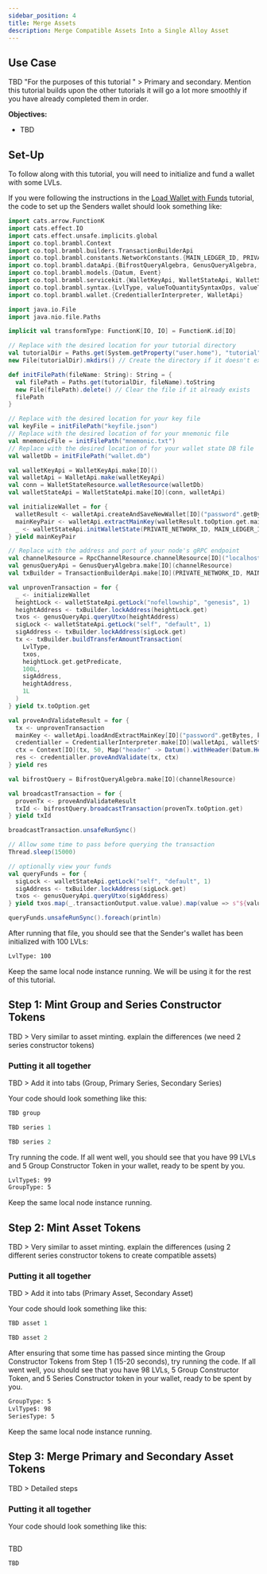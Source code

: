 ```yaml
---
sidebar_position: 4
title: Merge Assets
description: Merge Compatible Assets Into a Single Alloy Asset
---
```



## Use Case

TBD
"For the purposes of this tutorial " > Primary and secondary. Mention this tutorial builds upon the other tutorials
it will go a lot more smoothly if you have already completed them in order.

**Objectives:**
- TBD

## Set-Up

To follow along with this tutorial, you will need to initialize and fund a wallet with some LVLs. 

If you were following the instructions in the [Load Wallet with Funds](./obtain-funds) tutorial, the code to set up the 
Senders wallet should look something like:

```scala title="Initializing a Wallet and Funding it with LVLs"
import cats.arrow.FunctionK
import cats.effect.IO
import cats.effect.unsafe.implicits.global
import co.topl.brambl.Context
import co.topl.brambl.builders.TransactionBuilderApi
import co.topl.brambl.constants.NetworkConstants.{MAIN_LEDGER_ID, PRIVATE_NETWORK_ID}
import co.topl.brambl.dataApi.{BifrostQueryAlgebra, GenusQueryAlgebra, RpcChannelResource}
import co.topl.brambl.models.{Datum, Event}
import co.topl.brambl.servicekit.{WalletKeyApi, WalletStateApi, WalletStateResource}
import co.topl.brambl.syntax.{LvlType, valueToQuantitySyntaxOps, valueToTypeIdentifierSyntaxOps, int128AsBigInt}
import co.topl.brambl.wallet.{CredentiallerInterpreter, WalletApi}

import java.io.File
import java.nio.file.Paths

implicit val transformType: FunctionK[IO, IO] = FunctionK.id[IO]

// Replace with the desired location for your tutorial directory
val tutorialDir = Paths.get(System.getProperty("user.home"), "tutorial").toString
new File(tutorialDir).mkdirs() // Create the directory if it doesn't exist

def initFilePath(fileName: String): String = {
  val filePath = Paths.get(tutorialDir, fileName).toString
  new File(filePath).delete() // Clear the file if it already exists
  filePath
}

// Replace with the desired location for your key file
val keyFile = initFilePath("keyfile.json")
// Replace with the desired location of for your mnemonic file
val mnemonicFile = initFilePath("mnemonic.txt")
// Replace with the desired location of for your wallet state DB file
val walletDb = initFilePath("wallet.db")

val walletKeyApi = WalletKeyApi.make[IO]()
val walletApi = WalletApi.make(walletKeyApi)
val conn = WalletStateResource.walletResource(walletDb)
val walletStateApi = WalletStateApi.make[IO](conn, walletApi)

val initializeWallet = for {
  walletResult <- walletApi.createAndSaveNewWallet[IO]("password".getBytes, name = keyFile, mnemonicName = mnemonicFile)
  mainKeyPair <- walletApi.extractMainKey(walletResult.toOption.get.mainKeyVaultStore, "password".getBytes())
  _ <- walletStateApi.initWalletState(PRIVATE_NETWORK_ID, MAIN_LEDGER_ID, mainKeyPair.toOption.get)
} yield mainKeyPair

// Replace with the address and port of your node's gRPC endpoint
val channelResource = RpcChannelResource.channelResource[IO]("localhost", 9084, secureConnection = false)
val genusQueryApi = GenusQueryAlgebra.make[IO](channelResource)
val txBuilder = TransactionBuilderApi.make[IO](PRIVATE_NETWORK_ID, MAIN_LEDGER_ID)

val unprovenTransaction = for {
  _ <- initializeWallet
  heightLock <- walletStateApi.getLock("nofellowship", "genesis", 1)
  heightAddress <- txBuilder.lockAddress(heightLock.get)
  txos <- genusQueryApi.queryUtxo(heightAddress)
  sigLock <- walletStateApi.getLock("self", "default", 1)
  sigAddress <- txBuilder.lockAddress(sigLock.get)
  tx <- txBuilder.buildTransferAmountTransaction(
    LvlType,
    txos,
    heightLock.get.getPredicate,
    100L,
    sigAddress,
    heightAddress,
    1L
  )
} yield tx.toOption.get

val proveAndValidateResult = for {
  tx <- unprovenTransaction
  mainKey <- walletApi.loadAndExtractMainKey[IO]("password".getBytes, keyFile)
  credentialler = CredentiallerInterpreter.make[IO](walletApi, walletStateApi, mainKey.toOption.get)
  ctx = Context[IO](tx, 50, Map("header" -> Datum().withHeader(Datum.Header(Event.Header(50)))).lift)
  res <- credentialler.proveAndValidate(tx, ctx)
} yield res

val bifrostQuery = BifrostQueryAlgebra.make[IO](channelResource)

val broadcastTransaction = for {
  provenTx <- proveAndValidateResult
  txId <- bifrostQuery.broadcastTransaction(provenTx.toOption.get)
} yield txId

broadcastTransaction.unsafeRunSync()

// Allow some time to pass before querying the transaction
Thread.sleep(15000)

// optionally view your funds
val queryFunds = for {
  sigLock <- walletStateApi.getLock("self", "default", 1)
  sigAddress <- txBuilder.lockAddress(sigLock.get)
  txos <- genusQueryApi.queryUtxo(sigAddress)
} yield txos.map(_.transactionOutput.value.value).map(value => s"${value.typeIdentifier}: ${value.quantity.intValue}")

queryFunds.unsafeRunSync().foreach(println)
```

After running that file, you should see that the Sender's wallet has been initialized with 100 LVLs:

```bash title="output"
LvlType: 100
```

Keep the same local node instance running. We will be using it for the rest of this tutorial.

## Step 1: Mint Group and Series Constructor Tokens 

TBD > Very similar to asset minting. explain the differences (we need 2 series constructor tokens)

### Putting it all together

TBD > Add it into tabs (Group, Primary Series, Secondary Series)

Your code should look something like this:

<Tabs>
  <TabItem value="group" label="Mint Group Constructor Tokens">

```scala
TBD group
```

  </TabItem>
  <TabItem value="series_1" label="Mint Primary Series Constructor Tokens">

```scala
TBD series 1
```

  </TabItem>
  <TabItem value="series_2" label="Mint Secondary Series Constructor Tokens">

```scala
TBD series 2
```

  </TabItem>
</Tabs>

Try running the code. If all went well, you should see that you have 99 LVLs and 5 Group Constructor Token in your wallet,
ready to be spent by you.

```bash title="output"
LvlType$: 99
GroupType: 5
```

Keep the same local node instance running.

## Step 2: Mint Asset Tokens

TBD > Very similar to asset minting. explain the differences (using 2 different series constructor tokens to create compatible assets)

### Putting it all together

TBD > Add it into tabs (Primary Asset, Secondary Asset)

Your code should look something like this:

<Tabs>
  <TabItem value="asset_1" label="Mint Primary Asset Tokens">

```scala
TBD asset 1
```

  </TabItem>
  <TabItem value="asset_2" label="Mint Secondary Asset Tokens">

```scala
TBD asset 2
```

  </TabItem>
</Tabs>

After ensuring that some time has passed since minting the Group Constructor Tokens from Step 1 (15-20 seconds), try 
running the code. If all went well, you should see that you have 98 LVLs, 5 Group Constructor Token, and 5 Series 
Constructor token in your wallet, ready to be spent by you.

```bash title="output"
GroupType: 5
LvlType$: 98
SeriesType: 5
```

Keep the same local node instance running.

## Step 3: Merge Primary and Secondary Asset Tokens

TBD > Detailed steps

### Putting it all together

Your code should look something like this:

```scala title="Merge Assets"

```

TBD

```bash title="output"
TBD
```